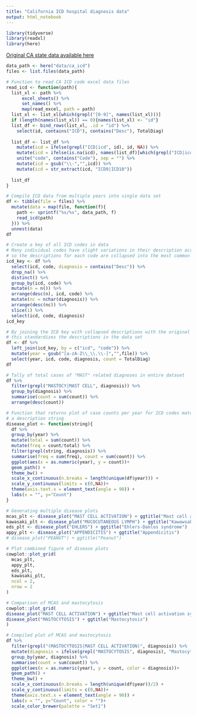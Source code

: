 ```yaml
---
title: "California ICD hospital diagnosis data"
output: html_notebook
---
```

```r
library(tidyverse)
library(readxl)
library(here)
```

[Original CA state data available here](https://data.chhs.ca.gov/dataset/hospital-inpatient-diagnosis-procedure-and-external-cause-codes)

```r
data_path <- here("data/ca_icd")
files <- list.files(data_path)
```

```r
# Function to read CA ICD code excel data files
read_icd <- function(path){
  list_xl <- path %>% 
      excel_sheets() %>% 
      set_names() %>% 
      map(read_excel, path = path)
  list_xl <- list_xl[which(grepl("[0-9]", names(list_xl)))]
  if (length(names(list_xl)) == 0){names(list_xl) <- "id"}
  list_df <- bind_rows(list_xl, .id = "id") %>%
    select(id, contains("ICD"), contains("Desc"), TotalDiag) 
  
  list_df <- list_df %>% 
    mutate(icd = ifelse(grepl("ICD|icd", id), id, NA)) %>% 
    mutate(icd = ifelse(is.na(icd), names(list_df)[which(grepl("ICD|icd", names(list_df)))[1]], icd)) %>%
    unite("code", contains("Code"), sep = "") %>% 
    mutate(icd = gsub("\\-","",icd)) %>% 
    mutate(icd = str_extract(icd, "ICD9|ICD10"))
  
  list_df 
}
```

```r
# Compile ICD data from multiple years into single data set
df <- tibble(file = files) %>% 
  mutate(data = map(file, function(f){
    path <- sprintf("%s/%s", data_path, f)
    read_icd(path)
  })) %>% 
  unnest(data)
df
```
```r
# Create a key of all ICD codes in data
# Many individual codes have slight variations in their description across years, 
# so the descriptions for each code are collapsed into the most common one
icd_key <- df %>% 
  select(icd, code, diagnosis = contains("Desc")) %>% 
  drop_na() %>% 
  distinct() %>% 
  group_by(icd, code) %>% 
  mutate(n = n()) %>% 
  arrange(desc(n), icd, code) %>% 
  mutate(nc = nchar(diagnosis)) %>% 
  arrange(desc(nc)) %>% 
  slice(1) %>% 
  select(icd, code, diagnosis)
icd_key
```

```r
# By joining the ICD key with collapsed descriptions with the original data,
# this standardizes the descriptions in the data set
df <- df %>% 
  left_join(icd_key, by = c("icd", "code")) %>%
  mutate(year = gsub("[a-zA-Z\\_\\.\\-]","",file)) %>% 
  select(year, icd, code, diagnosis, count = TotalDiag)
df
```
```r
# Tally of total cases of "MAST" related diagnoses in entire dataset
df %>% 
  filter(grepl("MASTOCY|MAST CELL", diagnosis)) %>% 
  group_by(diagnosis) %>% 
  summarise(count = sum(count)) %>% 
  arrange(desc(count))
```


```r
# Function that returns plot of case counts per year for ICD codes matching
# a description string
disease_plot <- function(string){
  df %>% 
  group_by(year) %>% 
  mutate(total = sum(count)) %>% 
  mutate(freq = count/total) %>% 
  filter(grepl(string, diagnosis)) %>% 
  summarise(freq = sum(freq), count = sum(count)) %>% 
  ggplot(aes(x = as.numeric(year), y = count))+
  geom_path() +
  theme_bw() +
  scale_x_continuous(n.breaks = length(unique(df$year))) +
  scale_y_continuous(limits = c(0,NA))+
  theme(axis.text.x = element_text(angle = 90)) +
  labs(x = "", y="Count")
}
```

```r
# Generating multiple disease plots
mcas_plt <- disease_plot("MAST CELL ACTIVATION") + ggtitle("Mast cell activation syndrome") + scale_x_continuous(limits = c(2005,2021), n.breaks = length(unique(df$year)))
kawasaki_plt <- disease_plot("MUCOCUTANEOUS LYMPH") + ggtitle("Kawawsaki disease")
eds_plt <- disease_plot("EHLERS") + ggtitle("Ehlers-Danlos syndrome")
appy_plt <- disease_plot("APPENDICITIS") + ggtitle("Appendicitis")
# disease_plot("PEANUT") + ggtitle("Peanut")
```

```r
# Plot combined figure of disease plots
cowplot::plot_grid(
  mcas_plt,
  appy_plt,
  eds_plt,
  kawasaki_plt,
  ncol = 2, 
  nrow = 2
)
```

```r
# Comparison of MCAS and mastocytosis
cowplot::plot_grid(
disease_plot("MAST CELL ACTIVATION") + ggtitle("Mast cell activation syndrome"),
disease_plot("MASTOCYTOSIS") + ggtitle("Mastocytosis")
)
```
```r
# Compiled plot of MCAS and mastocytosis
df %>% 
  filter(grepl("(MASTOCYTOSIS|MAST CELL ACTIVATION)", diagnosis)) %>% 
  mutate(diagnosis = ifelse(grepl("MASTOCYTOSIS", diagnosis), "Mastocytosis", "Mast Cell Activation Syndrome")) %>% 
  group_by(year, diagnosis) %>% 
  summarise(count = sum(count)) %>% 
  ggplot(aes(x = as.numeric(year), y = count, color = diagnosis))+
  geom_path() +
  theme_bw() +
  scale_x_continuous(n.breaks = length(unique(df$year))/2) +
  scale_y_continuous(limits = c(0,NA))+
  theme(axis.text.x = element_text(angle = 90)) +
  labs(x = "", y="Count", color = "")+
  scale_color_brewer(palette = "Set1")
```
